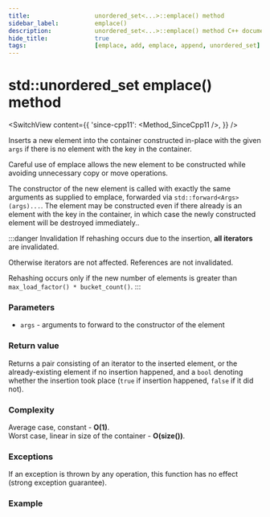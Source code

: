 ```yaml
---
title:					unordered_set<...>::emplace() method
sidebar_label:			emplace()
description:			unordered_set<...>::emplace() method C++ documentation
hide_title:				true
tags:					[emplace, add, emplace, append, unordered_set]
---
```




<!----------------- Codes ---------------------->

<!-- emplace() -->

# std::unordered_set emplace() method

<SwitchView content={{
    'since-cpp11': <Method_SinceCpp11 />,
    }} />

Inserts a new element into the container constructed in-place with the given `args` if there is no element with the key in the container.

Careful use of emplace allows the new element to be constructed while avoiding unnecessary copy or move operations.

The constructor of the new element is called with exactly the same arguments as supplied to emplace, forwarded via `std::forward<Args>(args)...`. 
The element may be constructed even if there already is an element with the key in the container, in which case the newly constructed element will be destroyed immediately..

:::danger Invalidation
If rehashing occurs due to the insertion, **all iterators** are invalidated.

Otherwise iterators are not affected. References are not invalidated.

Rehashing occurs only if the new number of elements is greater than `max_load_factor() * bucket_count()`.
:::

### Parameters

 - `args` - arguments to forward to the constructor of the element

### Return value

Returns a pair consisting of an iterator to the inserted element, or the already-existing element if no insertion happened,
and a `bool` denoting whether the insertion took place (`true` if insertion happened, `false` if it did not).

### Complexity

Average case, constant - **O(1)**.  
Worst case, linear in size of the container - **O(size())**.

### Exceptions

If an exception is thrown by any operation, this function has no effect (strong exception guarantee).

### Example

<ImproveSection />
